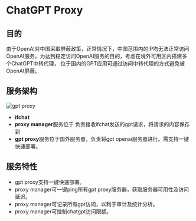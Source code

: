 # ChatGPT Proxy
## 目的
由于OpenAI对中国采取屏蔽政策，正常情况下，中国范围内的IP均无法正常访问OpenAI服务。为达到稳定访问OpenAI服务的目的，考虑在境外可用区内搭建多个ChatGPT中转代理，
位于国内的GPT应用可通过访问中转代理的方式避免被OpenAI屏蔽。

## 服务架构
![gpt proxy](http://image.iflightit.com/uPic/IIdWpo.jpg)

* **ifchat** 
* **proxy manager**服务位于 负责接收ifchat发送的gpt请求，将请求的内容保存到
* **gpt proxy**服务位于国外服务器，负责将gpt openai服务器进行。需支持一键快速部署。

## 服务特性
* gpt proxy支持一键快速部署。
* proxy manager可一键ping所有gpt proxy服务器，获取服务器可用性及访问延迟。
* proxy manager可记录所有gpt访问，以利于审计及统计分析。
* proxy manager可控制chatgpt访问限额。